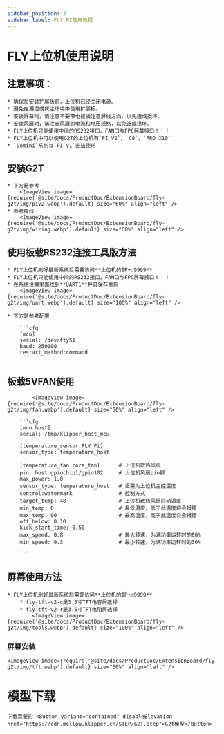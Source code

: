 ```yaml
---
sidebar_position: 3
sidebar_label: FLY PI使用教程
---
```




# FLY上位机使用说明

## 注意事项：

    * 确保在安装扩展板前，上位机已经关闭电源。
    * 避免在潮湿或灰尘环境中使用扩展板。
    * 安装屏幕时，请注意不要带电拔插注意屏线方向，以免造成损坏。
    * 安装风扇时，请注意风扇的电流和电压规格，以免造成损坏。
    * FLY上位机只能使用中间的RS232接口，FAN口与FPC屏幕接口！！！
    * FLY上位机中可以使用G2T的上位机有`PI V2`、`C8`、`PRO X10`
    * `Gemini`系列与`PI V1`无法使用

## 安装G2T

    * 下方是参考
        <ImageView image={require('@site/docs/ProductDoc/ExtensionBoard/fly-g2t/img/piv2.webp').default} size="60%" align="left" />
    * 参考接线
        <ImageView image={require('@site/docs/ProductDoc/ExtensionBoard/fly-g2t/img/wiring.webp').default} size="60%" align="left" />


## 使用板载RS232连接工具版方法

    * FLY上位机刷好最新系统后需要访问**上位机的IP+:9999**
    * FLY上位机只能使用中间的RS232接口，FAN口与FPC屏幕接口！！！
    * 在系统设置里面找到**UART1**并且保存重启
        <ImageView image={require('@site/docs/ProductDoc/ExtensionBoard/fly-g2t/img/uart.webp').default} size="100%" align="left" />

    * 下方是参考配置

        ```cfg
        [mcu] 
        serial: /dev/ttyS1
        baud: 250000
        restart_method:command
        ```

## 板载5VFAN使用

            <ImageView image={require('@site/docs/ProductDoc/ExtensionBoard/fly-g2t/img/fan.webp').default} size="50%" align="left" />

        ```cfg
        [mcu host]         
        serial: /tmp/klipper_host_mcu 

        [temperature_sensor FLY Pi]
        sensor_type: temperature_host

        [temperature_fan core_fan]      # 上位机散热风扇
        pin: host:gpiochip1/gpio102     # 上位机风扇pin脚
        max_power: 1.0
        sensor_type: temperature_host   # 设置为上位机主控温度
        control:watermark               # 控制方式
        target_temp: 48                 # 上位机散热风扇启动温度
        min_temp: 0                     # 最低温度，低于此温度将会报错
        max_temp: 90                    # 最高温度，高于此温度将会报错
        off_below: 0.10
        kick_start_time: 0.50
        max_speed: 0.8                  # 最大转速，为满功率运转时的80%
        min_speed: 0.3                  # 最小转速，为满功率运转时的30%

        ```

## 屏幕使用方法

    * FLY上位机刷好最新系统后需要访问**上位机的IP+:9999**
        * fly-tft-v2-c是3.5寸TFT电容屏选择
        * fly-tft-v2-r是3.5寸TFT电阻屏选择
            <ImageView image={require('@site/docs/ProductDoc/ExtensionBoard/fly-g2t/img/tools.webp').default} size="100%" align="left" />

### 屏幕安装

    <ImageView image={require('@site/docs/ProductDoc/ExtensionBoard/fly-g2t/img/tft.webp').default} size="60%" align="left" />

# 模型下载
    下载需要的 <Button variant="contained" disableElevation href="https://cdn.mellow.klipper.cn/STEP/G2T.step">G2t模型</Button>
